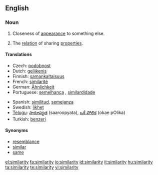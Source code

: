 {{wikipedia}}
==English==

===Noun===
{{en-noun|similarities}}

# Closeness of [[appearance]] to something else.
# {{philosophy}} The [[relation]] of sharing [[properties]].

====Translations====
{{top}}
* Czech: [[podobnost]] {{f}}
* Dutch: [[gelijkenis]] {{f}}
* Finnish: [[samankaltaisuus]]
* French: [[similarité]] {{f}}
* German: [[Ähnlichkeit]] {{f}}
* Portuguese: [[semelhança]] {{f}}, [[similardidade]] {{f}}
{{mid}}
* Spanish: [[similitud]], [[semejanza]]
* Swedish: [[likhet]]
* [[Telugu]]: [[సారూప్యత]] (saaroopyata), [[ఒకే పోలిక]] (okae pOlika)
* Turkish: [[benzeri]]
{{bottom}}

====Synonyms====

* [[resemblance]]
* [[similar]]
* [[same]]

[[el:similarity]]
[[fa:similarity]]
[[io:similarity]]
[[id:similarity]]
[[it:similarity]]
[[hu:similarity]]
[[ta:similarity]]
[[te:similarity]]
[[vi:similarity]]
